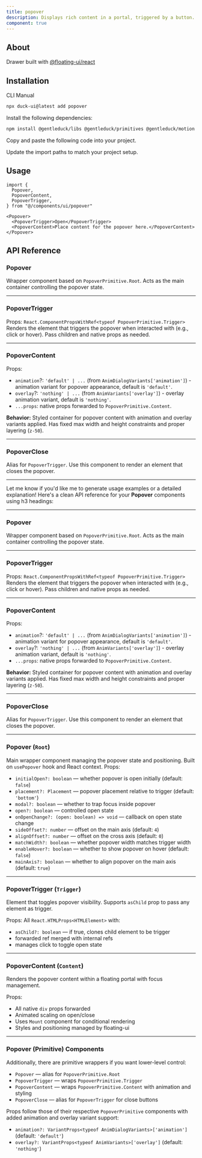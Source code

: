 ```yaml
---
title: popover
description: Displays rich content in a portal, triggered by a button.
component: true
---
```


<ComponentPreview
  name="popover-1"
  description="A popover component with a form."
/>

## About

Drawer built with [@floating-ui/react](https://floating-ui.com/) 

## Installation

<Tabs defaultValue="cli">

<TabsList>
  <TabsTrigger value="cli">CLI</TabsTrigger>
  <TabsTrigger value="manual">Manual</TabsTrigger>
</TabsList>
<TabsContent value="cli">

```bash
npx duck-ui@latest add popover
```

</TabsContent>

<TabsContent value="manual">

<Steps>

<Step>Install the following dependencies:</Step>

```bash
npm install @gentleduck/libs @gentleduck/primitives @gentleduck/motion @gentleduck/variants
```

<Step>Copy and paste the following code into your project.</Step>

<ComponentSource name="popover"  />

<Step>Update the import paths to match your project setup.</Step>

</Steps>

</TabsContent>

</Tabs>

## Usage

```tsx showLineNumbers
import {
  Popover,
  PopoverContent,
  PopoverTrigger,
} from "@/components/ui/popover"
```

```tsx showLineNumbers
<Popover>
  <PopoverTrigger>Open</PopoverTrigger>
  <PopoverContent>Place content for the popover here.</PopoverContent>
</Popover>
```

## API Reference

### **Popover**

Wrapper component based on `PopoverPrimitive.Root`.
Acts as the main container controlling the popover state.

---

### **PopoverTrigger**

Props: `React.ComponentPropsWithRef<typeof PopoverPrimitive.Trigger>`
Renders the element that triggers the popover when interacted with (e.g., click or hover).
Pass children and native props as needed.

---

### **PopoverContent**

Props:

* `animation`?: `'default' | ...` (from `AnimDialogVariants['animation']`) - animation variant for popover appearance, default is `'default'`.
* `overlay`?: `'nothing' | ...` (from `AnimVariants['overlay']`) - overlay animation variant, default is `'nothing'`.
* `...props`: native props forwarded to `PopoverPrimitive.Content`.

**Behavior:**
Styled container for popover content with animation and overlay variants applied.
Has fixed max width and height constraints and proper layering (`z-50`).

---

### **PopoverClose**

Alias for `PopoverTrigger`. Use this component to render an element that closes the popover.

---

Let me know if you'd like me to generate usage examples or a detailed explanation!
Here's a clean API reference for your **Popover** components using h3 headings:

---

### **Popover**

Wrapper component based on `PopoverPrimitive.Root`.
Acts as the main container controlling the popover state.

---

### **PopoverTrigger**

Props: `React.ComponentPropsWithRef<typeof PopoverPrimitive.Trigger>`
Renders the element that triggers the popover when interacted with (e.g., click or hover).
Pass children and native props as needed.

---

### **PopoverContent**

Props:

* `animation`?: `'default' | ...` (from `AnimDialogVariants['animation']`) - animation variant for popover appearance, default is `'default'`.
* `overlay`?: `'nothing' | ...` (from `AnimVariants['overlay']`) - overlay animation variant, default is `'nothing'`.
* `...props`: native props forwarded to `PopoverPrimitive.Content`.

**Behavior:**
Styled container for popover content with animation and overlay variants applied.
Has fixed max width and height constraints and proper layering (`z-50`).

---

### **PopoverClose**

Alias for `PopoverTrigger`. Use this component to render an element that closes the popover.

---

### **Popover** (`Root`)

Main wrapper component managing the popover state and positioning.
Built on `usePopover` hook and React context.
Props:

* `initialOpen?: boolean` — whether popover is open initially (default: `false`)
* `placement?: Placement` — popover placement relative to trigger (default: `'bottom'`)
* `modal?: boolean` — whether to trap focus inside popover
* `open?: boolean` — controlled open state
* `onOpenChange?: (open: boolean) => void` — callback on open state change
* `sideOffset?: number` — offset on the main axis (default: `4`)
* `alignOffset?: number` — offset on the cross axis (default: `0`)
* `matchWidth?: boolean` — whether popover width matches trigger width
* `enableHover?: boolean` — whether to show popover on hover (default: `false`) 
* `mainAxis?: boolean` — whether to align popover on the main axis  (default: `true`)

---

### **PopoverTrigger** (`Trigger`)

Element that toggles popover visibility.
Supports `asChild` prop to pass any element as trigger.

Props:
All `React.HTMLProps<HTMLElement>` with:

* `asChild?: boolean` — if true, clones child element to be trigger
* forwarded ref merged with internal refs
* manages click to toggle open state

---

### **PopoverContent** (`Content`)

Renders the popover content within a floating portal with focus management.

Props:

* All native `div` props forwarded
* Animated scaling on open/close
* Uses `Mount` component for conditional rendering
* Styles and positioning managed by floating-ui

---

### **Popover (Primitive) Components**

Additionally, there are primitive wrappers if you want lower-level control:

* `Popover` — alias for `PopoverPrimitive.Root`
* `PopoverTrigger` — wraps `PopoverPrimitive.Trigger`
* `PopoverContent` — wraps `PopoverPrimitive.Content` with animation and styling
* `PopoverClose` — alias for `PopoverTrigger` for close buttons

Props follow those of their respective `PopoverPrimitive` components with added animation and overlay variant support:

* `animation?: VariantProps<typeof AnimDialogVariants>['animation']` (default: `'default'`)
* `overlay?: VariantProps<typeof AnimVariants>['overlay']` (default: `'nothing'`)

